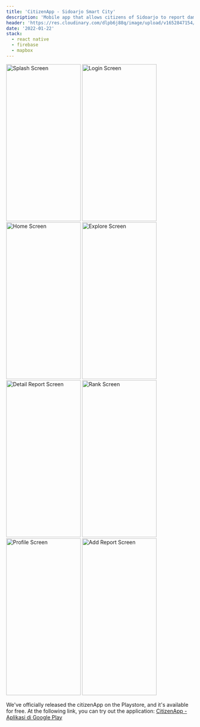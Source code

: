 ---
title: 'CitizenApp - Sidoarjo Smart City'
description: 'Mobile app that allows citizens of Sidoarjo to report damage to public facilities by simply scanning a QR code.'
header: 'https://res.cloudinary.com/dlpb6j88q/image/upload/v1652847154/jagad.dev/projects/citizenapp/citizenapp_lxxdrl.png'
date: '2022-01-22'
stack:
  - react native
  - firebase
  - mapbox
---

<div className='grid sm:grid-cols-1 md:grid-cols-2 lg:grid-cols-3'>
  <Image
    alt='Splash Screen'
    src='https://res.cloudinary.com/dlpb6j88q/image/upload/v1652798608/jagad.dev/projects/citizenapp/Splash_Screen_fmebdd.png'
    width='200'
    height='422'
  />
  <Image
    alt='Login Screen'
    src='https://res.cloudinary.com/dlpb6j88q/image/upload/v1652798606/jagad.dev/projects/citizenapp/Login_Screen_akaznj.png'
    width='200'
    height='422'
  />
  <Image
    alt='Home Screen'
    src='https://res.cloudinary.com/dlpb6j88q/image/upload/v1652798609/jagad.dev/projects/citizenapp/Home_Screen_uvjaqz.png'
    width='200'
    height='422'
  />
  <Image
    alt='Explore Screen'
    src='https://res.cloudinary.com/dlpb6j88q/image/upload/v1652798611/jagad.dev/projects/citizenapp/Explore_Screen_rmbgvt.png'
    width='200'
    height='422'
  />
  <Image
    alt='Detail Report Screen'
    src='https://res.cloudinary.com/dlpb6j88q/image/upload/v1652798610/jagad.dev/projects/citizenapp/Detail_Report_Screen_ad8tjc.png'
    width='200'
    height='422'
  />
  <Image
    alt='Rank Screen'
    src='https://res.cloudinary.com/dlpb6j88q/image/upload/v1652798608/jagad.dev/projects/citizenapp/Rank_Screen_xi5e4m.png'
    width='200'
    height='422'
  />
  <Image
    alt='Profile Screen'
    src='https://res.cloudinary.com/dlpb6j88q/image/upload/v1652798607/jagad.dev/projects/citizenapp/Profile_Screen_swqe6y.png'
    width='200'
    height='422'
  />
  <Image
    alt='Add Report Screen'
    src='https://res.cloudinary.com/dlpb6j88q/image/upload/v1652798607/jagad.dev/projects/citizenapp/Add_Report_Screen_hfdhst.png'
    width='200'
    height='422'
  />
</div>

We've officially released the citizenApp on the Playstore, and it's available for free. At the following link, you can try out the application: [CitizenApp - Aplikasi di Google Play](https://play.google.com/store/apps/details?id=com.jagadyudha.citizenapp)
